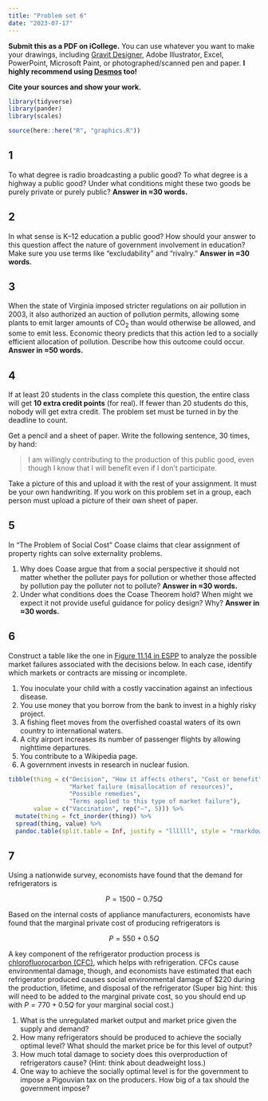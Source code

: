 ```yaml
---
title: "Problem set 6"
date: "2023-07-17"
---
```


**Submit this as a PDF on iCollege.** You can use whatever you want to make your drawings, including [Gravit Designer](https://gravit.io/), Adobe Illustrator, Excel, PowerPoint, Microsoft Paint, or photographed/scanned pen and paper. **I highly recommend using [Desmos](https://www.desmos.com/) too!**

**Cite your sources and show your work.**

```r
library(tidyverse)
library(pander)
library(scales)

source(here::here("R", "graphics.R"))
```

## 1

To what degree is radio broadcasting a public good? To what degree is a highway a public good? Under what conditions might these two goods be purely private or purely public? **Answer in ≈30 words.**


## 2

In what sense is K–12 education a public good? How should your answer to this question affect the nature of government involvement in education? Make sure you use terms like "excludability" and "rivalry." **Answer in ≈30 words.**


## 3

When the state of Virginia imposed stricter regulations on air pollution in 2003, it also authorized an auction of pollution permits, allowing some plants to emit larger amounts of CO~2~ than would otherwise be allowed, and some to emit less. Economic theory predicts that this action led to a socially efficient allocation of pollution. Describe how this outcome could occur. **Answer in ≈50 words.**


## 4

If at least 20 students in the class complete this question, the entire class will get **10 extra credit points** (for real). If fewer than 20 students do this, nobody will get extra credit. The problem set must be turned in by the deadline to count.

Get a pencil and a sheet of paper. Write the following sentence, 30 times, by hand:

> I am willingly contributing to the production of this public good, even though I know that I will benefit even if I don't participate.

Take a picture of this and upload it with the rest of your assignment. It must be your own handwriting. If you work on this problem set in a group, each person must upload a picture of their own sheet of paper. 


## 5

In "The Problem of Social Cost" Coase claims that clear assignment of property rights can solve externality problems.   

1. Why does Coase argue that from a social perspective it should not matter whether the polluter pays for pollution or whether those affected by pollution pay the polluter not to pollute? **Answer in ≈30 words.**
2. Under what conditions does the Coase Theorem hold? When might we expect it not provide useful guidance for policy design? Why? **Answer in ≈30 words.**


## 6

Construct a table like the one in [Figure 11.14 in ESPP](https://www.core-econ.org/espp/book/text/11.html#figure-11-14) to analyze the possible market failures associated with the decisions below. In each case, identify which markets or contracts are missing or incomplete.

1. You inoculate your child with a costly vaccination against an infectious disease.
2. You use money that you borrow from the bank to invest in a highly risky project.
3. A fishing fleet moves from the overfished coastal waters of its own country to international waters.
4. A city airport increases its number of passenger flights by allowing nighttime departures.
5. You contribute to a Wikipedia page.
6. A government invests in research in nuclear fusion.

```r
tibble(thing = c("Decision", "How it affects others", "Cost or benefit",
                 "Market failure (misallocation of resources)",
                 "Possible remedies",
                 "Terms applied to this type of market failure"),
       value = c("Vaccination", rep("—", 5))) %>%
  mutate(thing = fct_inorder(thing)) %>% 
  spread(thing, value) %>% 
  pandoc.table(split.table = Inf, justify = "llllll", style = "rmarkdown")
```


## 7

Using a nationwide survey, economists have found that the demand for refrigerators is

$$
P = 1500 - 0.75Q
$$

Based on the internal costs of appliance manufacturers, economists have found that the marginal private cost of producing refrigerators is

$$
P = 550 + 0.5Q
$$

A key component of the refrigerator production process is [chlorofluorocarbon (CFC)](https://en.wikipedia.org/wiki/Chlorofluorocarbon), which helps with refrigeration. CFCs cause environmental damage, though, and economists have estimated that each refrigerator produced causes social environmental damage of <span>$220</span> during the production, lifetime, and disposal of the refrigerator (Super big hint: this will need to be added to the marginal private cost, so you should end up with $P = 770 + 0.5Q$ for your marginal social cost.)

1. What is the unregulated market output and market price given the supply and demand?
2. How many refrigerators should be produced to achieve the socially optimal level? What should the market price be for this level of output?
3. How much total damage to society does this overproduction of refrigerators cause? (Hint: think about deadweight loss.)
4. One way to achieve the socially optimal level is for the government to impose a Pigouvian tax on the producers. How big of a tax should the government impose?
